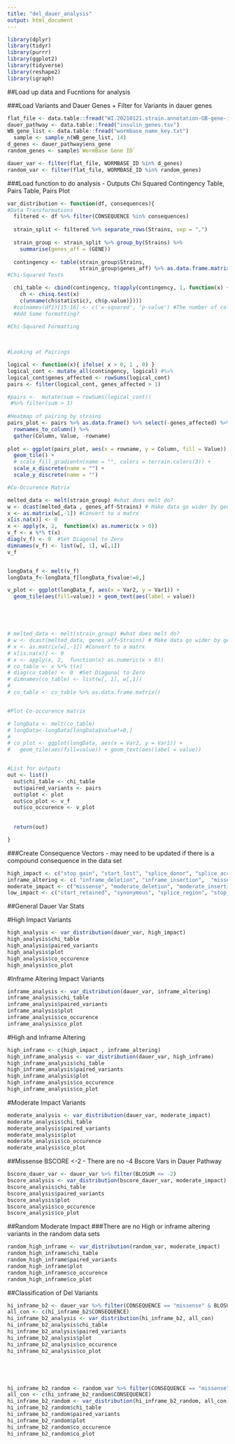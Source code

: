 ```yaml
---
title: "del_dauer_analysis"
output: html_document
---
```

```r
library(dplyr)
library(tidyr)
library(purrr)
library(ggplot2)
library(tidyverse)
library(reshape2)
library(igraph)
```


##Load up data and Fucntions for analysis

###Load Variants and Dauer Genes + Filter for Variants in dauer genes 
```r
flat_file <- data.table::fread("WI.20210121.strain.annotation-GB-gene-impact-divergent-tempfix.tsv") 
dauer_pathway <- data.table::fread("insulin_genes.tsv")
WB_gene_list <- data.table::fread("wormbase_name_key.txt")
  sample <- sample_n(WB_gene_list, 14)
d_genes <- dauer_pathway$ens_gene
random_genes <- sample$`WormBase Gene ID`

dauer_var <- filter(flat_file, WORMBASE_ID %in% d_genes)
random_var <- filter(flat_file, WORMBASE_ID %in% random_genes)
```

###Load function to do analysis - Outputs Chi Squared Contingency Table, Pairs Table, Pairs Plot

```r
var_distribution <- function(df, consequences){ 
#Data Transformations  
  filtered <- df %>% filter(CONSEQUENCE %in% consequences)
  
  strain_split <- filtered %>% separate_rows(Strains, sep = ",") 
  
  strain_group <- strain_split %>% group_by(Strains) %>%  
    summarise(genes_aff = (GENE)) 
  
  contingency <- table(strain_group$Strains,
                       strain_group$genes_aff) %>% as.data.frame.matrix() 
#Chi-Squared Tests 

  chi_table <- cbind(contingency, t(apply(contingency, 1, function(x) {
    ch <- chisq.test(x)
    c(unname(ch$statistic), ch$p.value)})))
  #colnames(df1)[15:16] <- c('x-squared', 'p-value') #The number of columns will change 
  #Add Some formatting?
  
#Chi-Squared Formatting

  

#Looking at Pairings 

logical <- function(x){ ifelse( x > 0, 1 , 0) }
logical_cont <- mutate_all(contingency, logical) #%>%  
logical_cont$genes_affected <- rowSums(logical_cont)
pairs <- filter(logical_cont, genes_affected > 1)

#pairs <-  mutate(sum = rowSums(logical_cont))
 #%>% filter(sum > 1)
  
#Heatmap of pairing by strains
pairs_plot <- pairs %>% as.data.frame() %>% select(-genes_affected) %>% 
  rownames_to_column() %>% 
  gather(Column, Value, -rowname) 
  
plot <- ggplot(pairs_plot, aes(x = rowname, y = Column, fill = Value)) +
  geom_tile() +
  # scale_fill_gradientn(name = "", colors = terrain.colors(3)) +
  scale_x_discrete(name = "") +
  scale_y_discrete(name = "")  

#Co-Occurence Matrix 

melted_data <- melt(strain_group) #what does melt do? 
w <- dcast(melted_data , genes_aff~Strains) # Make data go wider by gene's affected
x <- as.matrix(w[,-1]) #Convert to a matrx 
x[is.na(x)] <- 0
x <- apply(x, 2,  function(x) as.numeric(x > 0)) 
v_f <- x %*% t(x)
diag(v_f) <- 0  #Set Diagonal to Zero
dimnames(v_f) <- list(w[, 1], w[,1])
v_f


longData_f <- melt(v_f)
longData_f<-longData_f[longData_f$value!=0,]

v_plot <- ggplot(longData_f, aes(x = Var2, y = Var1)) + 
  geom_tile(aes(fill=value)) + geom_text(aes(label = value))





# melted_data <- melt(strain_group) #what does melt do? 
# w <- dcast(melted_data, genes_aff~Strains) # Make data go wider by gene's affected
# x <- as.matrix(w[,-1]) #Convert to a matrx 
# x[is.na(x)] <- 0
# x <- apply(x, 2,  function(x) as.numeric(x > 0)) 
# co_table <- x %*% t(x)
# diag(co_table) <- 0  #Set Diagonal to Zero
# dimnames(co_table) <- list(w[, 1], w[,1])
# 
# co_table <- co_table %>% as.data.frame.matrix()


#Plot Co-occurence matrix

# longData <- melt(co_table)
# longData<-longData[longData$value!=0,]
# 
# co_plot <- ggplot(longData, aes(x = Var2, y = Var1)) + 
#   geom_tile(aes(fill=value)) + geom_text(aes(label = value))


#List for outputs 
out <- list()
  out$chi_table <- chi_table 
  out$paired_variants <- pairs
  out$plot <- plot
  out$co_plot <- v_f
  out$co_occurence <- v_plot
  
 
  return(out)

}
```

###Create Consequence Vectors - may need to be updated if there is a compound consequence in the data set
```r
high_impact <- c("stop_gain", "start_lost", "splice_donor", "splice_acceptor", "frameshift", "stop_lost")
inframe_altering <- c( "inframe_deletion", "inframe_insertion",  "missense&inframe_altering")
moderate_impact <- c("missense", "moderate_deletion", "moderate_insertion", "missense&inframe_altering", "splice_region")
low_impact <- c("start_retained", "synonymous", "splice_region", "stop_retained")
```


##General Dauer Var Stats


#High Impact Variants

```r
high_analysis <- var_distribution(dauer_var, high_impact) 
high_analysis$chi_table 
high_analysis$paired_variants
high_analysis$plot
high_analysis$co_occurence
high_analysis$co_plot
```


#Inframe Altering Impact Variants

```r
inframe_analysis <- var_distribution(dauer_var, inframe_altering) 
inframe_analysis$chi_table 
inframe_analysis$paired_variants
inframe_analysis$plot
inframe_analysis$co_occurence
inframe_analysis$co_plot
```

#High and Inframe Altering

```r
high_inframe <- c(high_impact , inframe_altering)
high_inframe_analysis <- var_distribution(dauer_var, high_inframe) 
high_inframe_analysis$chi_table 
high_inframe_analysis$paired_variants
high_inframe_analysis$plot
high_inframe_analysis$co_occurence
high_inframe_analysis$co_plot
```




#Moderate Impact Variants 
```r
moderate_analysis <- var_distribution(dauer_var, moderate_impact) 
moderate_analysis$chi_table 
moderate_analysis$paired_variants
moderate_analysis$plot
moderate_analysis$co_occurence
moderate_analysis$co_plot
```



##Missense BSCORE <-2 - There are no -4 Bscore Vars in Dauer Pathway
```r
bscore_dauer_var <- dauer_var %>% filter(BLOSUM <= -2)
bscore_analysis <- var_distribution(bscore_dauer_var, moderate_impact)
bscore_analysis$chi_table
bscore_analysis$paired_variants
bscore_analysis$plot
bscore_analysis$co_occurence
bscore_analysis$co_plot
```



##Random Moderate Impact
###There are no High or inframe altering variants in the random data sets
```r
random_high_inframe <- var_distribution(random_var, moderate_impact)
random_high_inframe$chi_table
random_high_inframe$paired_variants
random_high_inframe$plot
random_high_inframe$co_occurence
random_high_inframe$co_plot
```



##Classification of Del Variants

```r

hi_inframe_b2 <- dauer_var %>% filter(CONSEQUENCE == "missense" & BLOSUM <= -2 | CONSEQUENCE %in% inframe_altering | CONSEQUENCE %in% high_impact ) 
all_con <- c(hi_inframe_b2$CONSEQUENCE) 
hi_inframe_b2_analysis <- var_distribution(hi_inframe_b2, all_con)
hi_inframe_b2_analysis$chi_table
hi_inframe_b2_analysis$paired_variants
hi_inframe_b2_analysis$plot
hi_inframe_b2_analysis$co_occurence
hi_inframe_b2_analysis$co_plot






```




```r
hi_inframe_b2_random <- random_var %>% filter(CONSEQUENCE == "missense" & BLOSUM <= -2 | CONSEQUENCE %in% inframe_altering | CONSEQUENCE %in% high_impact ) 
all_con <- c(hi_inframe_b2_random$CONSEQUENCE) 
hi_inframe_b2_random <- var_distribution(hi_inframe_b2_random, all_con)
hi_inframe_b2_random$chi_table
hi_inframe_b2_random$paired_variants
hi_inframe_b2_random$plot
hi_inframe_b2_random$co_occurence
hi_inframe_b2_random$co_plot
```










